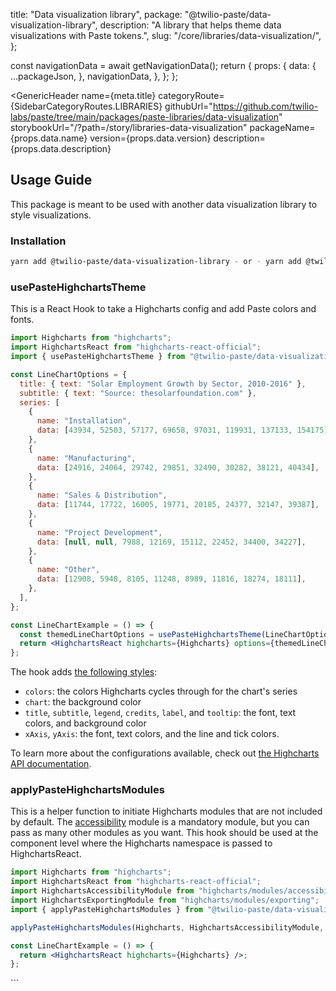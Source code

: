   title: "Data visualization library",
  package: "@twilio-paste/data-visualization-library",
  description: "A library that helps theme data visualizations with Paste tokens.",
  slug: "/core/libraries/data-visualization/",
};



  const navigationData = await getNavigationData();
  return {
    props: {
      data: {
        ...packageJson,
      },
      navigationData,
    },
  };
};

<GenericHeader
  name={meta.title}
  categoryRoute={SidebarCategoryRoutes.LIBRARIES}
  githubUrl="https://github.com/twilio-labs/paste/tree/main/packages/paste-libraries/data-visualization"
  storybookUrl="/?path=/story/libraries-data-visualization"
  packageName={props.data.name}
  version={props.data.version}
  description={props.data.description}
>
  <PageHeaderSeparator>
    <Separator orientation="horizontal" />
  </PageHeaderSeparator>
</GenericHeader>

<contentwrapper>
<PageAside data={mdxHeadings} />
<content>

## Usage Guide

This package is meant to be used with another data visualization library to style visualizations.

### Installation

```bash
yarn add @twilio-paste/data-visualization-library - or - yarn add @twilio-paste/core
```

### usePasteHighchartsTheme

This is a React Hook to take a Highcharts config and add Paste colors and fonts.

```jsx
import Highcharts from "highcharts";
import HighchartsReact from "highcharts-react-official";
import { usePasteHighchartsTheme } from "@twilio-paste/data-visualization-library";

const LineChartOptions = {
  title: { text: "Solar Employment Growth by Sector, 2010-2016" },
  subtitle: { text: "Source: thesolarfoundation.com" },
  series: [
    {
      name: "Installation",
      data: [43934, 52503, 57177, 69658, 97031, 119931, 137133, 154175],
    },
    {
      name: "Manufacturing",
      data: [24916, 24064, 29742, 29851, 32490, 30282, 38121, 40434],
    },
    {
      name: "Sales & Distribution",
      data: [11744, 17722, 16005, 19771, 20185, 24377, 32147, 39387],
    },
    {
      name: "Project Development",
      data: [null, null, 7988, 12169, 15112, 22452, 34400, 34227],
    },
    {
      name: "Other",
      data: [12908, 5948, 8105, 11248, 8989, 11816, 18274, 18111],
    },
  ],
};

const LineChartExample = () => {
  const themedLineChartOptions = usePasteHighchartsTheme(LineChartOptions);
  return <HighchartsReact highcharts={Highcharts} options={themedLineChartOptions} />;
};
```

The hook adds [the following styles](https://github.com/twilio-labs/paste/blob/4aefbe75d7c34ebdab209be14073426c1632d8a9/packages/paste-libraries/data-visualization/src/usePasteHighchartsTheme.tsx#L42):

- `colors`: the colors Highcharts cycles through for the chart's series
- `chart`: the background color
- `title`, `subtitle`, `legend`, `credits`, `label`, and `tooltip`: the font, text colors, and background color
- `xAxis`, `yAxis`: the font, text colors, and the line and tick colors.

To learn more about the configurations available, check out [the Highcharts API documentation](https://api.highcharts.com/highcharts/).

### applyPasteHighchartsModules

This is a helper function to initiate Highcharts modules that are not included by default. The [accessibility](https://www.highcharts.com/docs/accessibility/accessibility-module) module is a mandatory module, but you can pass as many other modules as you want. This hook should be used at the component level where the Highcharts namespace is passed to HighchartsReact.

```jsx
import Highcharts from "highcharts";
import HighchartsReact from "highcharts-react-official";
import HighchartsAccessibilityModule from "highcharts/modules/accessibility";
import HighchartsExportingModule from "highcharts/modules/exporting";
import { applyPasteHighchartsModules } from "@twilio-paste/data-visualization-library";

applyPasteHighchartsModules(Highcharts, HighchartsAccessibilityModule, HighchartsExportingModule);

const LineChartExample = () => {
  return <HighchartsReact highcharts={Highcharts} />;
};
```

<ChangelogRevealer>
  <Changelog />
</ChangelogRevealer>

</content>

</contentwrapper>
```

